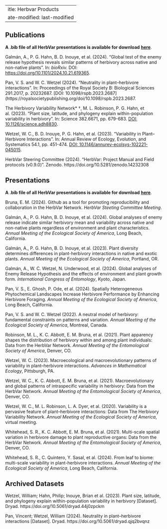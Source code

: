 ---
title: Herbvar Products
date-modified: last-modified
---

<!-- ## Publications {.unnumbered} -->
## Publications

**A .bib file of all HerbVar presentations is available for download** [**here**](https://github.com/HerbVar-Network/herbvar_manual/blob/main/project_publications.bib).

Galmán, A., P. G. Hahn, B. D. Inouye, et al. (2024). “Global test of the enemy release hypothesis reveals similar patterns of herbivory across native and non-native plants”. In: _bioRxiv._ DOI: [https://doi.org/10.1101/2024.10.21.619365](https://doi.org/https%3A%2F%2Fdoi.org%2F10.1101%2F2024.10.21.619365).

Pan, V. S. and W. C. Wetzel (2024). “Neutrality in plant–herbivore interactions”. In: Proceedings of the Royal Society B: Biological Sciences 291.2017, p. 20232687. [DOI: 10.1098/rspb.2023.2687](https://royalsocietypublishing.org/doi/10.1098/rspb.2023.2687.

The Herbivory Variability Network* †, M. L. Robinson, P. G. Hahn, et al. (2023). “Plant size, latitude, and phylogeny explain within-population variability in herbivory”. In: Science 382.6671, pp. 679-683. [DOI: 10.1126/science.adh8830](https://www.science.org/doi/10.1126/science.adh8830).

Wetzel, W. C., B. D. Inouye, P. G. Hahn, et al. (2023). “Variability in Plant–Herbivore Interactions”. In: Annual Review of Ecology, Evolution, and Systematics 54.1, pp. 451-474. [DOI: 10.1146/annurev-ecolsys-102221-045015](https://www.annualreviews.org/content/journals/10.1146/annurev-ecolsys-102221-045015).

HerbVar Steering Committee (2024). "HerbVar: Project Manual and Field protocols (v0.9.0)". Zenodo. https://doi.org/10.5281/zenodo.14232308

## Presentations

**A .bib file of all HerbVar presentations is available for download** [**here**](https://github.com/HerbVar-Network/herbvar_manual/blob/main/project_presentations.bib).


Bruna, E. M. (2024). Github as a tool for promoting reproducibility and collaboration in the HerbVar Network. _HerbVar Steeting Committee Meeting_.

Galmán, A., P. G. Hahn, B. D. Inouye, et al. (2024). Global analyses of enemy release indicate similar herbivory mean and variability across native and non-native plants regardless of environment and plant characteristics. _Annual Meeting of the Ecological Society of America_, Long Beach, California.

Galmán, A., P. G. Hahn, B. D. Inouye, et al. (2023). Plant diversity determines differences in plant-herbivory interactions in native and exotic plants. _Annual Meeting of the Ecological Society of America_, Portland, OR.

Galmán, A., W. C. Wetzel, N. Underwood, et al. (2024). Global analyses of Enemy Release Hypothesis and the effects of environment and plant growth form. _International Congress of Entomology_, Kyoto, Japan.

Pan, V. S., E. Ghosh, P. Ode, et al. (2024). Spatially Heterogeneous Phytochemical Landscapes Increase Herbivore Performance by Enhancing Herbivore Foraging. _Annual Meeting of the Ecological Society of America_, Long Beach, California.

Pan, V. S. and W. C. Wetzel (2022). A neutral model of herbivory: fundamental constraints on patterns and variation. _Annual Meeting of the Ecological Society of America_, Montreal, Canada.

Robinson, M. L., K. C. Abbott, E. M. Bruna, et al. (2021). Plant apparency shapes the distribution of herbivory within and among plant individuals: Data from the HerbVar Network. _Annual Meeting of the Entomological Society of America_, Denver, CO.

Wetzel, W. C. (2023). Macroecological and macroevolutionary patterns of variability in plant–herbivore interactions. _Advances in Mathematical Ecology_, Pittsburgh, PA.

Wetzel, W. C., K. C. Abbott, E. M. Bruna, et al. (2021). Macroevolutionary and global patterns of intraspecific variability in herbivory: Data from the HerbVar Network. _Annual Meeting of the Entomological Society of America_, Denver, CO.

Wetzel, W. C., M. L. Robinson, L. A. Dyer, et al. (2020). Variability is a pervasive feature of plant–herbivore interactions: Data from The Herbivory Variability Network. _Annual Meeting of the Ecological Society of America_, virtual meeting.

Whitehead, S. R., K. C. Abbott, E. M. Bruna, et al. (2021). Multi-scale spatial variation in herbivore damage to plant reproductive organs: Data from the HerbVar Network. _Annual Meeting of the Entomological Society of America_, Denver, CO.

Whitehead, S. R., C. Quintero, Y. Sasal, et al. (2024). From leaf to biome: multi-scale variability in plant-herbivore interactions. _Annual Meeting of the Ecological Society of America_, Long Beach, California.


## Archived Datasets

Wetzel, William; Hahn, Philip; Inouye, Brian et al. (2023). Plant size, latitude, and phylogeny explain within-population variability in herbivory [Dataset]. Dryad. https://doi.org/10.5061/dryad.44j0zpckm

Pan, Vincent; Wetzel, William (2024). Neutrality in plant–herbivore interactions [Dataset]. Dryad. https://doi.org/10.5061/dryad.qjq2bvqnz




<!-- ::: {#refs} -->
<!-- ::: -->
